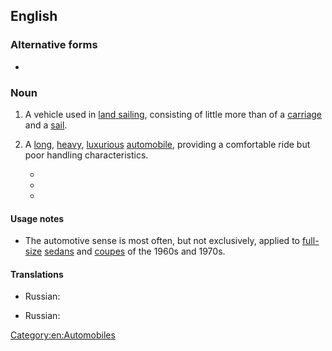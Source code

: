 ==English==
{{wikipedia}}

===Alternative forms===
* {{alt|en|landyacht|land-yacht}}

===Noun===
{{en-noun}}

# A vehicle used in [[land sailing]], consisting of little more than of a [[carriage]] and a [[sail]].
# {{lb|en|colloquial}} A [[long]], [[heavy]], [[luxurious]] [[automobile]], providing a comfortable ride but poor handling characteristics.
#* {{quote-journal|en|author=Michael Lamm|title=Driving the '79 General Motors Cars|journal=Popular Mechanics|year=1978|month=October|text=For example, will the traditional Eldorado buyer willingly step from his 5052-pound, 19-foot-long 1978 '''land yacht''' into a 1979 version weighing 1155 pounds less and measuring nearly two feet shorter? Is he willing to pay the same or more cash for this smaller, lighter car?}}
#* {{quote-book|en|author=Greta Olson|title=Criminals as Animals from Shakespeare to Lombroso|year=2013|text=A frequently cited example is a “'''land yacht'''” to describe an SUV: this blend creates a structure out of the ideas behind it, suggesting that the large car moves on the road like a yacht over water}}
#* {{quote-book|en|author=Robert Lashley|title=The Mind Full|year=2017|text=She owned a '''land yacht''' of a car called a Chevrolet Monte Carlo. It had the softest suspension of any car he had ridden in.}}

====Usage notes====
* The automotive sense is most often, but not exclusively, applied to [[full-size]] [[sedan]]s and [[coupe]]s of the 1960s and 1970s.

====Translations====
{{trans-top|vehicle used in land sailing}}
{{trans-mid}}
* Russian: {{t|ru|[[колёсный]] [[бу́ер]]|m}}
{{trans-bottom}}
{{trans-top|long, heavy automobile}}
{{trans-mid}}
* Russian: {{t+|ru|чемода́н|m}} {{qualifier|of a sedan; slang}}
{{trans-bottom}}

[[Category:en:Automobiles]]